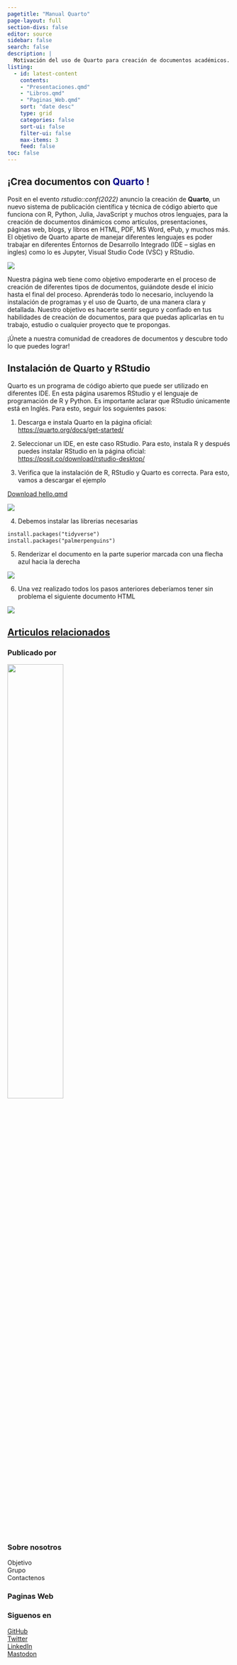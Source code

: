 ```yaml
---
pagetitle: "Manual Quarto"
page-layout: full
section-divs: false
editor: source
sidebar: false
search: false
description: |
  Motivación del uso de Quarto para creación de documentos académicos.
listing:
  - id: latest-content
    contents: 
    - "Presentaciones.qmd"
    - "Libros.qmd"
    - "Paginas_Web.qmd"
    sort: "date desc"
    type: grid
    categories: false
    sort-ui: false
    filter-ui: false
    max-items: 3
    feed: false
toc: false
---
```



::: {.content-container}
::: {.top-story .gray-background}


:::  grid
::: {.g-col-12 .g-col-lg-6 .top-story-text}
## ¡Crea documentos con <span style="color:darkblue"> Quarto </span>!


Posit en el evento *rstudio::conf(2022)* anuncio la creación de **Quarto**, un nuevo sistema de publicación científica y técnica de código abierto que funciona con R, Python, Julia, JavaScript y muchos otros lenguajes, para la creación de documentos dinámicos como artículos, presentaciones, páginas web, blogs, y libros en HTML, PDF, MS Word, ePub, y muchos más. El objetivo de Quarto aparte de manejar diferentes lenguajes es poder trabajar en diferentes Entornos de Desarrollo Integrado (IDE – siglas en ingles) como lo es Jupyter, Visual Studio Code (VSC) y RStudio.


:::
::: {.g-col-12 .g-col-lg-6 .top-story-img}
<a href="https://posit.co/blog/four-announcements-from-rstudio-conf-2022/">
![](Imagenes/Logos/Quarto.jpg)
</a>
:::
:::



:::
:::


::: {.header-text} 
::: {.content-container}
::: {.header-block}

Nuestra página web tiene como objetivo empoderarte en el proceso de creación de diferentes tipos de documentos, guiándote desde el inicio hasta el final del proceso. Aprenderás todo lo necesario, incluyendo la instalación de programas y el uso de Quarto, de una manera clara y detallada. Nuestro objetivo es hacerte sentir seguro y confiado en tus habilidades de creación de documentos, para que puedas aplicarlas en tu trabajo, estudio o cualquier proyecto que te propongas. 

¡Únete a nuestra comunidad de creadores de documentos y descubre todo lo que puedes lograr!


:::

:::

:::

::: {.content-container}

::: {.listing-block}

## Instalación de Quarto y RStudio

Quarto es un programa de código abierto que puede ser utilizado en diferentes IDE. En esta página usaremos RStudio y el lenguaje de programación de R y Python. Es importante aclarar que RStudio únicamente está en Inglés. Para esto, seguir los soguientes pasos:

1. Descarga e instala Quarto en la página oficial: [https://quarto.org/docs/get-started/](https://quarto.org/docs/get-started/)

2. Seleccionar un IDE, en este caso RStudio. Para esto, instala R y después puedes instalar RStudio en la página oficial: [https://posit.co/download/rstudio-desktop/](https://posit.co/download/rstudio-desktop/)

3. Verifica que la instalación de R, RStudio y Quarto es correcta. Para esto, vamos a descargar el ejemplo 

::: {.callout}
<a href="https://quarto.org/docs/get-started/hello/rstudio/_hello.qmd" download="hello.qmd">Download hello.qmd </a>
:::


![](Imagenes/00_Instalacion/0_Ejemplo.png)


4. Debemos instalar las librerias necesarias 

```default
install.packages("tidyverse")
install.packages("palmerpenguins")
```

5. Renderizar el documento en la parte superior marcada con una flecha azul hacia la derecha

![](Imagenes/00_Instalacion/1_Render.png)

6. Una vez realizado todos los pasos anteriores deberíamos tener sin problema el siguiente documento HTML

![](Imagenes/00_Instalacion/2_HTML.png)


:::

:::






::: {.content-container}

::: {.listing-block}
<a href="Libros.qmd">

## Articulos relacionados 
</a>

::: {#latest-content}

:::

:::
:::



::: {.footer-text}
::: {.footer-container .black-background}
::: {.footer-block}
::: grid


::: {.g-col-12 .g-col-md-6}

### Publicado por
[![](Imagenes/Logos/escudoUnal.svg){ width=50% }](https://unal.edu.co/)

:::

::: {.g-col-12 .g-col-md-2}

### Sobre nosotros
Objetivo\
Grupo\
Contactenos

:::

::: {.g-col-12 .g-col-md-2}

### Paginas Web


:::

::: {.g-col-12 .g-col-md-2}

### Siguenos en
[GitHub](https://github.com/realworlddatascience)\
[Twitter](https://twitter.com/rwdatasci)\
[LinkedIn](https://www.linkedin.com/showcase/rss-real-world-data-science)\
[Mastodon](https://fosstodon.org/@rwdatasci)\

:::

:::

:::

:::

:::
